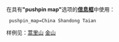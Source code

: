 在具有'''"pushpin map"'''选项的[[Wikipedia:INFOBOX|'''信息框''']]中使用：

  pushpin_map=China Shandong Taian

样例见：[[蒿里山]] [[金山_(山东泰安)|金山]]